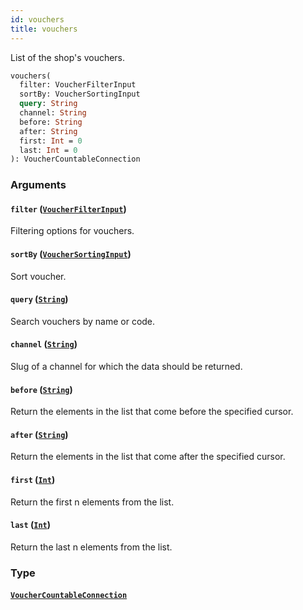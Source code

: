 ```yaml
---
id: vouchers
title: vouchers
---
```


List of the shop's vouchers.

```graphql
vouchers(
  filter: VoucherFilterInput
  sortBy: VoucherSortingInput
  query: String
  channel: String
  before: String
  after: String
  first: Int = 0
  last: Int = 0
): VoucherCountableConnection

```

### Arguments

#### `filter` ([`VoucherFilterInput`](/api-reference/inputs/voucher-filter-input.mdx))

Filtering options for vouchers.

#### `sortBy` ([`VoucherSortingInput`](/api-reference/inputs/voucher-sorting-input.mdx))

Sort voucher.

#### `query` ([`String`](/api-reference/scalars/string.mdx))

Search vouchers by name or code.

#### `channel` ([`String`](/api-reference/scalars/string.mdx))

Slug of a channel for which the data should be returned.

#### `before` ([`String`](/api-reference/scalars/string.mdx))

Return the elements in the list that come before the specified cursor.

#### `after` ([`String`](/api-reference/scalars/string.mdx))

Return the elements in the list that come after the specified cursor.

#### `first` ([`Int`](/api-reference/scalars/int.mdx))

Return the first n elements from the list.

#### `last` ([`Int`](/api-reference/scalars/int.mdx))

Return the last n elements from the list.

### Type

#### [`VoucherCountableConnection`](/api-reference/objects/voucher-countable-connection.mdx)
